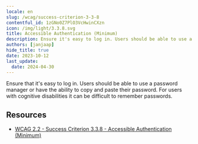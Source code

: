 ```yaml
---
locale: en
slug: /wcag/success-criterion-3-3-8
contentful_id: 1zGNo0Z7PlO3VcHwinCXzn
icon: /img/light/3.3.8.svg
title: Accessible Authentication (Minimum)
description: Ensure it's easy to log in. Users should be able to use a password manager or have the ability to copy and paste their password. For users with cognitive disabilities, it can be difficult to remember passwords.
authors: [janjaap]
hide_title: true
date: 2023-10-12
last_update:
  date: 2024-04-30
---
```


<Hero
  title="Accessible Authentication (Minimum)"
  image="/img/light/3.3.8.svg"
  alt="WCAG 3.3.8 - Logo"
  prefix="Success Criterion 3.3.8"
  suffix="Level AA"
/>

Ensure that it's easy to log in. Users should be able to use a password manager or have the ability to copy and paste their password. For users with cognitive disabilities it can be difficult to remember passwords.

## Resources

- [WCAG 2.2 - Success Criterion 3.3.8 - Accessible Authentication (Minimum)](https://www.w3.org/TR/WCAG22/#accessible-authentication-minimum)
